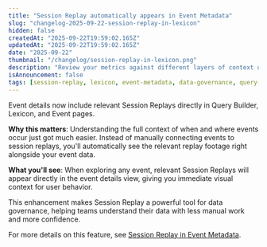 ```yaml
---
title: "Session Replay automatically appears in Event Metadata"
slug: "changelog-2025-09-22-session-replay-in-lexicon"
hidden: false
createdAt: "2025-09-22T19:59:02.165Z"
updatedAt: "2025-09-22T19:59:02.165Z"
date: "2025-09-22"
thumbnail: "/changelog/session-replay-in-lexicon.png"
description: "Review your metrics against different layers of context using Annotation tags and filters."
isAnnouncement: false
tags: [session-replay, lexicon, event-metadata, data-governance, query-builder, events, visual-context, automatic-integration, user-behavior, analytics]
---
```


<ChangelogPostHeader
  date="2025-09-22"
  image="/changelog/session-replay-in-lexicon.png"
  title="Session Replay automatically appears in Event Metadata"
/>

Event details now include relevant Session Replays directly in Query Builder, Lexicon, and Event pages.

**Why this matters**: Understanding the full context of when and where events occur just got much easier. Instead of manually connecting events to session replays, you'll automatically see the relevant replay footage right alongside your event data.

**What you'll see**: When exploring any event, relevant Session Replays will appear directly in the event details view, giving you immediate visual context for user behavior.

This enhancement makes Session Replay a powerful tool for data governance, helping teams understand their data with less manual work and more confidence.

For more details on this feature, see [Session Replay in Event Metadata](/docs/data-governance/lexicon#session-replay-in-event-metadata).
